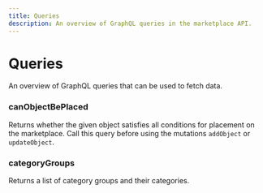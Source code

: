 ```yaml
---
title: Queries
description: An overview of GraphQL queries in the marketplace API.
---
```


# Queries

An overview of GraphQL queries that can be used to fetch data.

### canObjectBePlaced

Returns whether the given object satisfies all conditions for placement on the marketplace. Call this query before using the mutations `addObject` or `updateObject`.

### categoryGroups

Returns a list of category groups and their categories.
